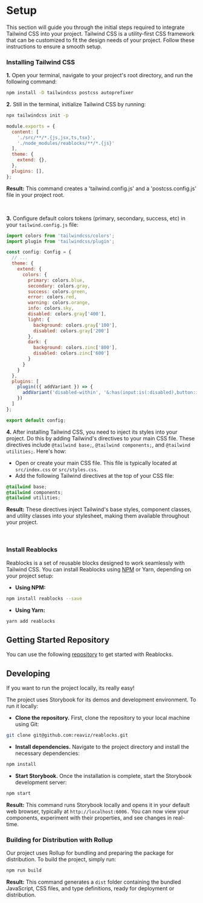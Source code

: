 
<Meta title="Docs/Getting Started/Setup" />

# Setup
This section will guide you through the initial steps required to integrate Tailwind CSS into your project. Tailwind CSS is a utility-first CSS framework that can be customized to fit the design needs of your project. Follow these instructions to ensure a smooth setup.
&nbsp;
### Installing Tailwind CSS
**1.** Open your terminal, navigate to your project's root directory, and run the following command:
```bash
npm install -D tailwindcss postcss autoprefixer
```

**2.** Still in the terminal, initialize Tailwind CSS by running:
```bash
npx tailwindcss init -p
```

```javascript
module.exports = {
  content: [
    './src/**/*.{js,jsx,ts,tsx}',
    './node_modules/reablocks/**/*.{js}'
  ],
  theme: {
    extend: {},
  },
  plugins: [],
};
```
**Result:** This command creates a 'tailwind.config.js' and a 'postcss.config.js' file in your project root.

&nbsp;

**3.** Configure default colors tokens (primary, secondary, success, etc) in your `tailwind.config.js` file:

```javascript
import colors from 'tailwindcss/colors';
import plugin from 'tailwindcss/plugin';

const config: Config = {
  // ...
  theme: {
    extend: {
      colors: {
        primary: colors.blue,
        secondary: colors.gray,
        success: colors.green,
        error: colors.red,
        warning: colors.orange,
        info: colors.sky,
        disabled: colors.gray['400'],
        light: {
          background: colors.gray['100'],
          disabled: colors.gray['200']
        },
        dark: {
          background: colors.zinc['800'],
          disabled: colors.zinc['600']
        }
      }
    }
  },
  plugins: [
    plugin(({ addVariant }) => {
      addVariant('disabled-within', '&:has(input:is(:disabled),button:is(:disabled))');
    })
  ]
};

export default config;

```

**4.** After installing Tailwind CSS, you need to inject its styles into your project. Do this by adding Tailwind's directives to your main CSS file. These directives include `@tailwind base;`, `@tailwind components;`, and `@tailwind utilities;`. Here's how:
-  Open or create your main CSS file. This file is typically located at `src/index.css` or `src/styles.css`.
-  Add the following Tailwind directives at the top of your CSS file:


```css
@tailwind base;
@tailwind components;
@tailwind utilities;
```
**Result:** These directives inject Tailwind's base styles, component classes, and utility classes into your stylesheet, making them available throughout your project.

&nbsp;

### Install Reablocks

Reablocks is a set of reusable blocks designed to work seamlessly with Tailwind CSS. You can install Reablocks using [NPM](https://www.npmjs.com/package/reablocks) or Yarn, depending on your project setup:
- **Using NPM:**

```bash
npm install reablocks --save
```
- **Using Yarn:**

```bash
yarn add reablocks
```

## Getting Started Repository
You can use the following [repository](https://github.com/goodcodeus/starter) to get started with Reablocks.

## Developing

If you want to run the project locally, its really easy!

The project uses Storybook for its demos and development environment. To run it locally:

- **Clone the repository.**
First, clone the repository to your local machine using Git:

```bash
git clone git@github.com:reaviz/reablocks.git
```
- **Install dependencies.**
Navigate to the project directory and install the necessary dependencies:
```bash
npm install
```
- **Start Storybook.**
Once the installation is complete, start the Storybook development server:

```bash
npm start
```

**Result:** This command runs Storybook locally and opens it in your default web browser, typically at `http://localhost:6006.` You can now view your components, experiment with their properties, and see changes in real-time.
&nbsp;
### Building for Distribution with Rollup
Our project uses Rollup for bundling and preparing the package for distribution. To build the project, simply run:

```bash
npm run build
```
**Result:** This command generates a `dist` folder containing the bundled JavaScript, CSS files, and type definitions, ready for deployment or distribution.
